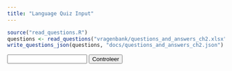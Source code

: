 ```yaml
---
title: "Language Quiz Input"
---
```



```r
source("read_questions.R")
questions <- read_questions("vragenbank/questions_and_answers_ch2.xlsx")
write_questions_json(questions, "docs/questions_and_answers_ch2.json")
```

<div>
  <p id="question"></p>
  <input type="text" id="answer-input">
  <button onclick="checkAnswer()">Controleer</button>
  <p id="result" style="display: none;"></p>
</div>

<script>
  let quizData = [];

  function loadQuizData() {
    fetch('questions_and_answers_ch2.json')
      .then(response => response.json())
      .then(data => {
        quizData = data;
        loadQuestion();
      });
  }

  function loadQuestion() {
    const randomIndex = Math.floor(Math.random() * quizData.length);
    const question = quizData[randomIndex].question;
    const answer = quizData[randomIndex].answer;
    document.getElementById('question').textContent = question;
    document.getElementById('answer-input').value = '';
    document.getElementById('result').style.display = 'none';
  }

  function checkAnswer() {
    const userInput = document.getElementById("answer-input").value;
    const currentQuestion = document.getElementById('question').textContent;
    const correctAnswer = quizData.find(q => q.question === currentQuestion).answer;
    if (userInput.toLowerCase() === correctAnswer.toLowerCase()) {
      document.getElementById('result').textContent = 'Correct!';
      document.getElementById('result').style.color = 'green';
    } else {
      document.getElementById('result').textContent = 'Niet correct, het juiste antwoord is ' + correctAnswer + '.';
      document.getElementById('result').style.color = 'red';
    }
    document.getElementById('result').style.display = 'block';
    setTimeout(loadQuestion, 2000);
  }

  loadQuizData();
</script>